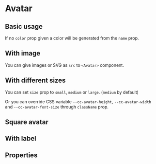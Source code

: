 
<Meta title="Components|Avatar" component={Avatar} />

# Avatar

## Basic usage

<Preview>
  <Story name="Basic usage">
    <React.Fragment>
      <Avatar name="Darth Vader" />
      <Avatar name="Luke Skywalker" />
      <Avatar name="Yoda" />
      <Avatar name="C3PO" color="#DA8E03" />
    </React.Fragment>
  </Story>
</Preview>

If no `color` prop given a color will be generated from the `name` prop.

## With image

<Preview>
  <Story name="With image">
    <React.Fragment>
      <Avatar src="https://upload.wikimedia.org/wikipedia/en/7/76/Darth_Vader.jpg" />
      <Avatar src="https://upload.wikimedia.org/wikipedia/en/9/9b/Luke_Skywalker.png" />
      <Avatar src="https://upload.wikimedia.org/wikipedia/en/9/9b/Yoda_Empire_Strikes_Back.png" />
    </React.Fragment>
  </Story>
</Preview>

You can give images or SVG as `src` to `<Avatar>` component.

## With different sizes

<Preview>
  <Story name="Sizes">
    <React.Fragment>
      <Avatar name="Yoda" size="small" />
      <Avatar name="Yoda" size="medium" />
      <Avatar name="Yoda" size="large" />
    </React.Fragment>
  </Story>
</Preview>

You can set `size` prop to `small`, `medium` or `large`. (`medium` by default)

Or you can override CSS variable `--cc-avatar-height`, `--cc-avatar-width` and `--cc-avatar-font-size` through `className` prop.

## Square avatar

<Preview>
  <Story name="Square">
    <React.Fragment>
      <Avatar name="Darth Vader" square />
      <Avatar name="Luke Skywalker" square />
      <Avatar name="Yoda" square />
    </React.Fragment>
  </Story>
</Preview>

## With label

<Preview>
  <Story name="Label">
    <React.Fragment>
      <Avatar name="Darth Vader" withLabel />
      <Avatar name="Luke Skywalker" withLabel />
      <Avatar name="Yoda" withLabel />
    </React.Fragment>
  </Story>
</Preview>

## Properties

<Props of={Avatar} />